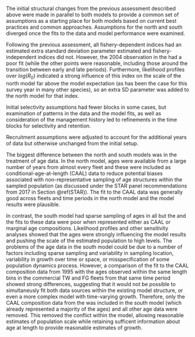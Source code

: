 The initial structural changes from the previous assessment described above 
were made in parallel to both models to provide a
common set of assumptions as a starting place for both models based on 
current best practices and common approaches. Assumptions for the north and south
diverged once the fits to the data and model performance were examined.

Following the previous assessment,
all fishery-dependent indices had an estimated extra standard deviation parameter
estimated and fishery-independent indices did not. However, the 2004 observation in 
the \gls{s-tri} had a poor fit (while the other points were reasonable, including
those around the transition between early and late periods). Furthermore, likelihood 
profiles over $log(R_0)$ indicated a strong influence of this index on the scale 
of the north model far above the model expectation (as has been the case for this
survey year in many other species), so an extra SD parameter was added to the 
north model for that index.

Initial selectivity assumptions had fewer blocks in some cases, but examination of
patterns in the data and the model fits, as well as consideration of the 
management history led to refinements in the time blocks for selectivity and retention.

Recruitment assumptions were adjusted to account for the additional years of data
but otherwise unchanged from the initial setup.

The biggest difference between the north and south models was in the treatment of
age data. In the north model, ages were available from a large number of years 
from almost every fleet and these were included as conditional-age-at-length 
(CAAL) data to reduce potential biases associated
with non-representative sampling of age structures within the sampled population
(as discussed under the STAR panel recommendations from 2017 in Section \@ref(STAR)).
The fit to the CAAL data was generally good across fleets and time periods in the north
model and the model results were plausible. 

In contrast, the south model 
had sparse sampling of ages in all but the \gls{s-wcgbt} and the fits to these
data were poor when represented either as CAAL or marginal age compositions.
Likelihood profiles and other sensitivity analyses showed that the ages
were strongly influencing the model results and pushing the scale of the estimated
population to high levels. The problems of the age data in the south model
could be due to a number of factors including sparse sampling and variability in 
sampling location, variability in growth over time or space, or misspecification of
some population dynamics process. However, a comparison of the fit to the 
\gls{s-tri} CAAL composition data from 1995 with the ages observed within the 
same length bins in the commercial TW and FG fleets from that same time period
showed strong differences, suggesting that it would not be possible to 
simultaneusly fit both data sources within the existing model structure, or 
even a more complex model with time-varying growth. 
Therefore, only the CAAL composition data from
the \gls{s-wcgbt} was included in the south model (which already represented
a majority of the ages) and all other age data were removed. This removed 
the conflict within the model, allowing reasonable 
estimates of population scale while retaining sufficent information about age
at length to provide reasonable estimates of growth.




